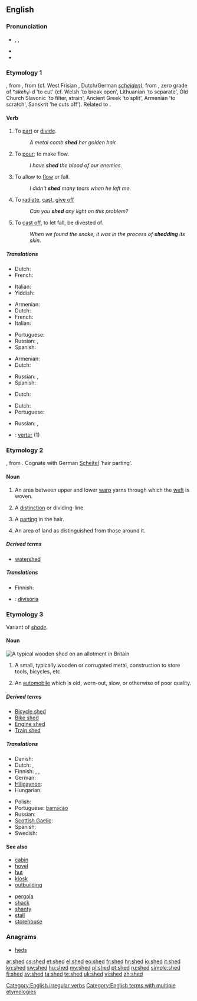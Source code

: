 ==English==

===Pronunciation===
* {{enPR|shěd}}, {{IPA|/ʃɛd/}}, {{SAMPA|/SEd/}}
* {{audio|en-us-shed.ogg|Audio (US)}}
* {{rhymes|ɛd}}

===Etymology 1===
{{etyl|enm}} {{term|sheden|lang=enm}}, from {{etyl|ang}} {{term|sceadan|scēadan|lang=ang}}, from {{proto|Germanic|skaiþanan}} (cf. West Frisian {{term|skiede|lang=fy}}, Dutch/German ''[[scheiden]]''), from {{proto|Indo-European|skēi-t-}}, zero grade of *''skeh₁i-d'' 'to cut' (cf. Welsh {{term|chwydu|lang=cy}} 'to break open', Lithuanian {{term|skíesti|lang=lt}} 'to separate', Old Church Slavonic {{term||čĕditi}} 'to filter, strain', Ancient Greek {{term||schízein}} 'to split', Armenian {{term||c'tem}} 'to scratch', Sanskrit {{term||chyáti}} 'he cuts off'). Related to {{l|en|shit}}.

====Verb====
{{en-verb|sheds|shedding|shed}}

# {{transitive|archaic}} To [[part]] or [[divide]].
#: ''A metal comb '''shed''' her golden hair.''
# {{transitive|archaic}} To [[pour]]; to make flow.
#: ''I have '''shed''' the blood of our enemies.''
# {{transitive}} To allow to [[flow]] or fall.
#: ''I didn't '''shed''' many tears when he left me.''
# {{transitive}} To [[radiate]], [[cast]],  [[give off]]
#: ''Can you '''shed''' any light on this problem?''
# {{transitive|intransitive}} To [[cast off]], to let fall, be divested of.
#: ''When we found the snake, it was in the process of '''shedding''' its skin.''

=====Translations=====
{{trans-top|to part or divide}}
* Dutch: {{t+|nl|splijten}}
* French: {{t+|fr|séparer}}
{{trans-mid}}
* Italian: {{t|it|separare}}
* Yiddish: {{t|yi|שיידן|tr=sheydn|sc=Hebr}}
{{trans-bottom}}

{{trans-top|to pour; to make flow}}
* Armenian: {{t-|hy|թափել|tr=t’ap’el}}
* Dutch: {{t+|nl|vergieten}}
* French: {{t+|fr|verser}}
* Italian: {{t|it|versare}}
{{trans-mid}}
* Portuguese: {{t+|pt|verter}}
* Russian: {{t|ru|проливать|sc=Cyrl|tr=prolivát'}} {{impf}}, {{t|ru|пролить|sc=Cyrl|tr=prolít'}} {{pf.}}
* Spanish: {{t-|es|verter|m}}
{{trans-bottom}}

{{trans-top|to allow to flow or fall}}
* Armenian: {{t-|hy|թափել|tr=t’ap’el}}
* Dutch: {{t-|nl|storten}}
{{trans-mid}}
* Russian: {{t|ru|проливать|sc=Cyrl|tr=prolivát'}} {{impf}}, {{t|ru|пролить|sc=Cyrl|tr=prolít'}} {{pf.}}
* Spanish: {{t-|es|derramar|m}}
{{trans-bottom}}

{{trans-top|to radiate, cast, give off}}
* Dutch: {{t+|nl|werpen}}
{{trans-mid}}
{{trans-bottom}}

{{trans-top|to cast off, to let fall, be divested of}}
* Dutch: {{t-|nl|afwerpen}}
* Portuguese: {{t+|pt|descartar}}
{{trans-mid}}
* Russian: {{t|ru|сбрасывать}}, {{t|ru|линять}}
{{trans-bottom}}

{{checktrans-top}}
* {{ttbc|es}}: [[verter]] (1)
{{trans-bottom}}

===Etymology 2===
{{etyl|ang}} {{term|scead|scēad|lang=ang}}, from {{etyl|gem}}.  Cognate with German [[Scheitel]] ‘hair parting’.

====Noun====
{{en-noun}}

# {{context|weaving}} An area between upper and lower [[warp]] yarns through which the [[weft]] is woven.
# {{obsolete}} A [[distinction]] or dividing-line.
# {{obsolete}} A [[parting]] in the hair.
# {{obsolete}} An area of land as distinguished from those around it.

=====Derived terms=====
* [[watershed]]

=====Translations=====
{{trans-top|area between upper and lower warp yarns}}
* Finnish: {{t+|fi|vire}}
{{trans-mid}}
{{trans-bottom}}

{{checktrans-top}}
* {{ttbc|pt}}: [[divisória]]
{{trans-bottom}}

===Etymology 3===
Variant of ''[[shade]]''.

====Noun====
[[File:Elmgrove allotment shed.jpg|thumb|right|A typical wooden '''shed''' on an allotment in Britain]]
{{en-noun}}

# A small, typically wooden or corrugated metal, construction to store tools, bicycles, etc.
# {{British|derogatory|informal}} An [[automobile]] which is old, worn-out, slow, or otherwise of poor quality.

=====Derived terms=====
* [[Bicycle shed]]
* [[Bike shed]]
* [[Engine shed]]
* [[Train shed]]

=====Translations=====
{{trans-top|small wooden construction}}
* Danish: {{t|da|skur|n}}
* Dutch: {{t+|nl|loods}}, {{t+|nl|schuur}}
* Finnish: {{t+|fi|liiteri}}, {{t-|fi|vaja}}, {{t-|fi|katos}}
* German: {{t+|de|Schuppen|m}}
* [[Hiligaynon]]: {{tø|hil|kwadra|alt=kwádra}}
* Hungarian: {{t-|hu|pajta}}
{{trans-mid}}
* Polish: {{t-|pl|szopa|f}}
* Portuguese: [[barracão]] {{m}}
* Russian: {{t+|ru|сарай|m|tr=saráj}}
* [[Scottish Gaelic]]: {{t-|gd|seada|m|f|xs=Scottish Gaelic}}
* Spanish: {{t+|es|cobertizo|m}}
* Swedish: {{t+|sv|skjul|n}}
{{trans-bottom}}

====See also====
{{top2}}
* [[cabin]]
* [[hovel]]
* [[hut]]
* [[kiosk]]
* [[outbuilding]]
{{mid2}}
* [[pergola]]
* [[shack]]
* [[shanty]]
* [[stall]]
* [[storehouse]]
{{bottom}}

===Anagrams===
* [[heds#English|heds]]

[[Category:English irregular verbs]]
[[Category:English terms with multiple etymologies]]

[[ar:shed]]
[[cs:shed]]
[[et:shed]]
[[el:shed]]
[[eo:shed]]
[[fr:shed]]
[[hr:shed]]
[[io:shed]]
[[it:shed]]
[[kn:shed]]
[[sw:shed]]
[[hu:shed]]
[[my:shed]]
[[pl:shed]]
[[pt:shed]]
[[ru:shed]]
[[simple:shed]]
[[fi:shed]]
[[sv:shed]]
[[ta:shed]]
[[te:shed]]
[[uk:shed]]
[[vi:shed]]
[[zh:shed]]